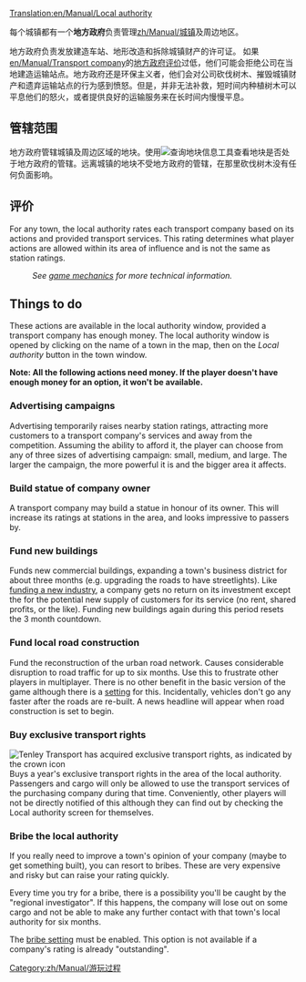 [[Translation:en/Manual/Local authority]]

每个城镇都有一个'''地方政府'''负责管理[[zh/Manual/城镇]]及周边地区。

地方政府负责发放建造车站、地形改造和拆除城镇财产的许可证。 如果[[en/Manual/Transport company]]的[[zh/Manual/游戏机制#di-fang-zheng-fu-ping-ji|地方政府评价]]过低，他们可能会拒绝公司在当地建造运输站点。地方政府还是环保主义者，他们会对公司砍伐树木、摧毁城镇财产和遗弃运输站点的行为感到愤怒。但是，并非无法补救，短时间内种植树木可以平息他们的怒火，或者提供良好的运输服务来在长时间内慢慢平息。

==管辖范围==
地方政府管辖城镇及周边区域的地块。使用[[File:en/Manual/Manual html 51cda05b.png|查询地块信息]]工具查看地块是否处于地方政府的管辖。远离城镇的地块不受地方政府的管辖，在那里砍伐树木没有任何负面影响。

==评价==
For any town, the local authority rates each transport company based on its actions and provided transport services.  This rating determines what player actions are allowed within its area of influence and is not the same as station ratings.
:''See [[en/Manual/Game Mechanics/Main Page#local-authority-rating|game mechanics]] for more technical information.''

==Things to do==
These actions are available in the local authority window, provided a transport company has enough money. The local authority window is opened by clicking on the name of a town in the map, then on the ''Local authority'' button in the town window.

'''Note:  All the following actions need money.  If the player doesn't have enough money for an option, it won't be available.'''

===Advertising campaigns===
Advertising temporarily raises nearby station ratings, attracting more customers to a transport company's services and away from the competition. Assuming the ability to afford it, the player can choose from any of three sizes of advertising campaign: small, medium, and large.  The larger the campaign, the more powerful it is and the bigger area it affects.

===Build statue of company owner===
A transport company may build a statue in honour of its owner. This will increase its ratings at stations in the area, and looks impressive to passers by.

===Fund new buildings===
Funds new commercial buildings, expanding a town's business district for about three months (e.g. upgrading the roads to have streetlights). Like [[en/Manual/Industries#prospecting-new-industries|funding a new industry]], a company gets no return on its investment except the for the potential new supply of customers for its service (no rent, shared profits, or the like). Funding new buildings again during this period resets the 3 month countdown.

===Fund local road construction===
Fund the reconstruction of the urban road network. Causes considerable disruption to road traffic for up to six months. Use this to frustrate other players in multiplayer. There is no other benefit in the basic version of the game although there is a [[en/Archive/Manual/Settings/Remove absurd road-elements during the road construction|setting]] for this. Incidentally, vehicles don't go any faster after the roads are re-built. A news headline will appear when road construction is set to begin.

===Buy exclusive transport rights===
[[File:en/Manual/Exclusive transport rights.png|frame|right|Tenley Transport has acquired exclusive transport rights, as indicated by the crown icon]]
Buys a year's exclusive transport rights in the area of the local authority.  Passengers and cargo will only be allowed to use the transport services of the purchasing company during that time.  Conveniently, other players will not be directly notified of this although they can find out by checking the Local authority screen for themselves.

===Bribe the local authority===
If you really need to improve a town's opinion of your company (maybe to get something built), you can resort to bribes.  These are very expensive and risky but can raise your rating quickly. 

Every time you try for a bribe, there is a possibility you'll be caught by the "regional investigator". If this happens, the company will lose out on some cargo and not be able to make any further contact with that town's local authority for six months. 

The [[en/Archive/Manual/Settings/Bribe authority|bribe setting]] must be enabled. This option is not available if a company's rating is already "outstanding".

[[Category:zh/Manual/游玩过程]]